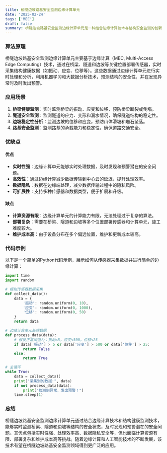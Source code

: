 ```yaml
---
title: 桥隧边坡路基安全监测边缘计算单元
date: '2025-02-24'
tags: ['MEC']
draft: false
summary: 桥隧边坡路基安全监测边缘计算单元是一种结合边缘计算技术与结构安全监测的创新解决方案，旨在实时监测桥梁、隧道和边坡等结构的安全状态，确保人员和车辆的安全。
---
```


### 算法原理

桥隧边坡路基安全监测边缘计算单元主要基于边缘计算（MEC, Multi-Access Edge Computing）技术，通过在桥梁、隧道和边坡等关键位置部署传感器，实时采集结构健康数据（如振动、应变、位移等）。这些数据通过边缘计算单元进行实时处理和分析，利用机器学习和大数据分析技术，预测结构的安全性，并在发现异常时及时发出预警。

### 应用场景

1. **桥梁健康监测**：实时监测桥梁的振动、应变和位移，预防桥梁断裂或倒塌。
2. **隧道安全监测**：监测隧道的应力、变形和漏水情况，确保隧道结构的稳定性。
3. **边坡稳定性分析**：监测边坡的位移和应变，预防山体滑坡和岩石坠落。
4. **路基安全监测**：监测路基的承载能力和稳定性，确保道路交通安全。

### 优缺点

#### 优点

- **实时性强**：边缘计算单元能够实时处理数据，及时发现和预警潜在的安全问题。
- **高效性**：通过边缘计算减少数据传输到中心云的延迟，提升处理效率。
- **数据隐私**：数据在边缘端处理，减少数据传输过程中的隐私风险。
- **可扩展性**：支持多种传感器和数据类型，便于扩展和升级。

#### 缺点

- **计算资源有限**：边缘计算单元的计算能力有限，无法处理过于复杂的算法。
- **部署复杂**：需要在桥梁、隧道和边坡等多个位置部署传感器和计算单元，施工难度较大。
- **维护成本高**：由于设备分布在多个偏远位置，维护和更新成本较高。

### 代码示例

以下是一个简单的Python代码示例，展示如何从传感器采集数据并进行简单的边缘计算：

```python
import time
import random

# 模拟传感器数据采集
def collect_data():
    data = {
        '振动': random.uniform(0, 10),
        '应变': random.uniform(0, 1000),
        '位移': random.uniform(0, 50)
    }
    return data

# 边缘计算单元处理数据
def process_data(data):
    # 假设正常阈值为：振动<5，应变<500，位移<25
    if data['振动'] > 5 or data['应变'] > 500 or data['位移'] > 25:
        return False
    else:
        return True

# 主循环
while True:
    data = collect_data()
    print("采集到的数据:", data)
    if not process_data(data):
        print("检测到异常，发出预警！")
    time.sleep(1)
```

### 总结

桥隧边坡路基安全监测边缘计算单元通过结合边缘计算技术和结构健康监测技术，能够实时监测桥梁、隧道和边坡等结构的安全状态，及时发现和预警潜在的安全问题。其优点包括实时性强、处理效率高、数据隐私安全等，但也面临计算资源有限、部署复杂和维护成本高等挑战。随着边缘计算和人工智能技术的不断发展，该技术有望在桥隧边坡路基安全监测领域得到更广泛的应用。
